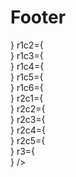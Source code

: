 

<Meta title="Organisms/Footer" component={Footer} />

# Footer

<Canvas>
    <Story name='Basic'>
        <Footer 
            r1c1={<div class='box' />}
            r1c2={<div class='box' />}
            r1c3={<div class='box' />}
            r1c4={<div class='box' />}
            r1c5={<div class='box' />}
            r1c6={<div class='box' />}
            r2c1={<div class='box' />}
            r2c2={<div class='box' />}
            r2c3={<div class='box' />}
            r2c4={<div class='box' />}
            r2c5={<div class='box' />}
            r3={<div class='box' />}
        />
    </Story>
</Canvas>